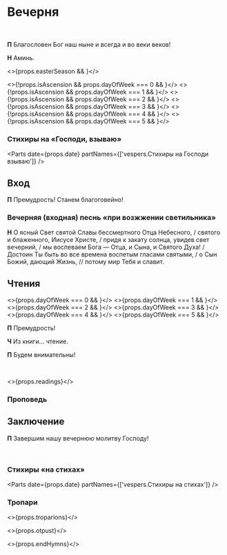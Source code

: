 
<span id="nachalo" />

# Вечерня

<br />

**П** Благословен Бог наш ныне и всегда и во веки веков!

**Н** Аминь.

<>{props.easterSeason && <MdxLoader src="Shared/EasterTroparion3x" lang={props.lang} />}</>

<>{!props.isAscension && props.dayOfWeek === 0 && <MdxLoader src="Vespers/Prayer7" lang={props.lang} />}</>
<>{!props.isAscension && props.dayOfWeek === 1 && <MdxLoader src="Vespers/Prayer1" lang={props.lang} />}</>
<>{!props.isAscension && props.dayOfWeek === 2 && <MdxLoader src="Vespers/Prayer2" lang={props.lang} />}</>
<>{!props.isAscension && props.dayOfWeek === 3 && <MdxLoader src="Vespers/Prayer3" lang={props.lang} />}</>
<>{!props.isAscension && props.dayOfWeek === 4 && <MdxLoader src="Vespers/Prayer4" lang={props.lang} />}</>
<>{!props.isAscension && props.dayOfWeek === 5 && <MdxLoader src="Vespers/Prayer5" lang={props.lang} />}</>

<MdxLoader src="Vespers/Prayer8" lang={props.lang} />
<MdxLoader src="Vespers/VecherniePsalmi" lang={props.lang} />

### Стихиры на «Господи, взываю»

<Parts date={props.date} partNames={['vespers.Cтихиры на Господи взываю']} />

<span id="vhod" />

## Вход

**П** Премудрость! Станем благоговейно!

### Вечерняя (входная) песнь «при возжжении светильника»

**Н** О ясный Свет святой Славы бессмертного Отца Небесного, / святого и блаженного, Иисусе Христе, / придя к закату солнца, увидев свет вечерний, / мы воспеваем Бога — Отца, и Сына, и Святого Духа! / Достоин Ты быть во все времена воспетым гласами святыми, / о Сын Божий, дающий Жизнь, // потому мир Тебя и славит.

## Чтения

<>{props.dayOfWeek === 0 && <MdxLoader src="Vespers/Prokimens/Prokimen0" lang={props.lang} />}</>
<>{props.dayOfWeek === 1 && <MdxLoader src="Vespers/Prokimens/Prokimen1" lang={props.lang} />}</>
<>{props.dayOfWeek === 2 && <MdxLoader src="Vespers/Prokimens/Prokimen2" lang={props.lang} />}</>
<>{props.dayOfWeek === 3 && <MdxLoader src="Vespers/Prokimens/Prokimen3" lang={props.lang} />}</>
<>{props.dayOfWeek === 4 && <MdxLoader src="Vespers/Prokimens/Prokimen4" lang={props.lang} />}</>
<>{props.dayOfWeek === 5 && <MdxLoader src="Vespers/Prokimens/Prokimen5" lang={props.lang} />}</>

<span id="reading" />

**П** Премудрость!

**Ч** Из книги… чтение.

**П** Будем внимательны!

<br />

<>{props.readings}</>

### Проповедь

<MdxLoader src="Vespers/PrayerKatekhumens" lang={props.lang} />
<MdxLoader src="Shared/SugubajaPolnaja" lang={props.lang} />
<MdxLoader src="Vespers/Udostoi" lang={props.lang} />

## Заключение

**П** Завершим нашу вечернюю молитву Господу!

<MdxLoader src="Vespers/Prayer9" lang={props.lang} />
<br />
<MdxLoader src="Vespers/PrayerGlavopriklonnaja" lang={props.lang} />

### Стихиры «на стихах»

<Parts date={props.date} partNames={['vespers.Cтихиры на стихах']} />

<MdxLoader src="Vespers/PrayerSimeona" lang={props.lang} />
<MdxLoader src="Shared/STrisvatogo" lang={props.lang} />

### Тропари

<>{props.troparions}</>

<>{props.otpust}</>

<>{props.endHymns}</>

